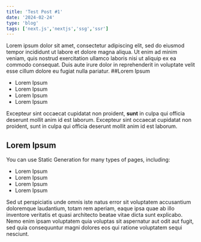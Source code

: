 ```yaml
---
title: 'Test Post #1'
date: '2024-02-24'
type: 'blog'
tags: ['next.js','nextjs','ssg','ssr']
---
```


Lorem ipsum dolor sit amet, consectetur adipiscing elit, sed do eiusmod tempor incididunt ut labore et dolore magna aliqua. Ut enim ad minim veniam, quis nostrud exercitation ullamco laboris nisi ut aliquip ex ea commodo consequat. Duis aute irure dolor in reprehenderit in voluptate velit esse cillum dolore eu fugiat nulla pariatur.
##Lorem Ipsum
- Lorem Ipsum
- Lorem Ipsum
- Lorem Ipsum
- Lorem Ipsum

Excepteur sint occaecat cupidatat non proident, **sunt** in culpa qui officia deserunt mollit anim id est laborum.
Excepteur sint occaecat cupidatat non proident, sunt in culpa qui officia deserunt mollit anim id est laborum.

## Lorem Ipsum

You can use Static Generation for many types of pages, including:

- Lorem Ipsum
- Lorem Ipsum
- Lorem Ipsum
- Lorem Ipsum

Sed ut perspiciatis unde omnis iste natus error sit voluptatem accusantium doloremque laudantium, totam rem aperiam, eaque ipsa quae ab illo inventore veritatis et quasi architecto beatae vitae dicta sunt explicabo. Nemo enim ipsam voluptatem quia voluptas sit aspernatur aut odit aut fugit, sed quia consequuntur magni dolores eos qui ratione voluptatem sequi nesciunt. 
